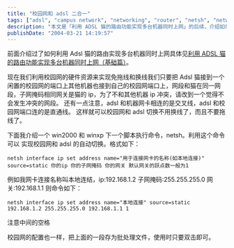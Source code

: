 ---
title: "校园网和 adsl 二合一"
tags: ["adsl", "campus network", "networking", "router", "netsh", "network configuration", "ip settings", "connection switching", "batch script", "tech tutorial"]
description: "本文是「利用 ADSL 猫的路由功能实现多台机器同时上网」的后续，介绍如何结合校园网硬件资源实现 ADSL 与校园网的便捷切换。作者详细说明了如何将 ADSL 调制解调器连接到校园网端口，配置正确的网段和子网掩码以避免 IP 冲突，以及使用不同类型的网线（交叉线/直通线）进行连接。文章还提供了 Windows 2000/XP下使用netsh命令创建自动切换批处理脚本的详细步骤。"
publishDate: "2004-03-21 14:19:57"
---

前面介绍过了如何利用 Adsl 猫的路由实现多台机器同时上网具体见[利用 ADSL 猫的路由功能实现多台机器同时上网（基础篇）](http://blog.xdanger.com/archives/2004/03/21/000116.html)。

现在我们利用校园网的硬件资源来实现免拖线和换线我们只要把 Adsl 猫接到一个闲置的校园网的端口上其他机器也接到自己的校园网端口上，网段和猫在同一网段，子网掩码相同网关是猫的 ip，为了不和其他机器 ip 冲突，请改到一个觉得不会发生冲突的网段。
还有一点注意，adsl 和机器网卡相连的是交叉线，adsl 和校园网端口连的是直通线。
这样就可以校园网和 adsl 切换不用换线了，而且不要拖线了。

下面我介绍一个 win2000 和 winxp 下一个脚本执行命令，netsh。利用这个命令可以
实现校园网和 adsl 的自动切换。格式如下：

```batch
netsh interface ip set address name="用于连接网卡的名称(如本地连接)" source=static 你的ip 你的子网掩码 你的网关 默认网关的跃点数一般为1
```

例如我网卡连接名称叫本地连结，ip:192.168.1.2 子网掩码:255.255.255.0 网关:192.168.1.1 则命令如下：

```batch
netsh interface ip set address name="本地连接" source=static 192.168.1.2 255.255.255.0 192.168.1.1 1
```

注意中间的空格

校园网的配置也一样，把上面的一段存为批处理文件，使用时只要双击即可。
